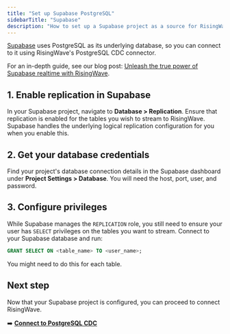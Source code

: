 ```yaml
---
title: "Set up Supabase PostgreSQL"
sidebarTitle: "Supabase"
description: "How to set up a Supabase project as a source for RisingWave."
---
```


[Supabase](https://supabase.com/) uses PostgreSQL as its underlying database, so you can connect to it using RisingWave's PostgreSQL CDC connector.

For an in-depth guide, see our blog post: [Unleash the true power of Supabase realtime with RisingWave](https://www.risingwave.com/blog/unleash-the-true-power-of-supabase-realtime-with-risingwave/).

## 1. Enable replication in Supabase

In your Supabase project, navigate to **Database > Replication**. Ensure that replication is enabled for the tables you wish to stream to RisingWave. Supabase handles the underlying logical replication configuration for you when you enable this.

## 2. Get your database credentials

Find your project's database connection details in the Supabase dashboard under **Project Settings > Database**. You will need the host, port, user, and password.

## 3. Configure privileges

While Supabase manages the `REPLICATION` role, you still need to ensure your user has `SELECT` privileges on the tables you want to stream. Connect to your Supabase database and run:

```sql
GRANT SELECT ON <table_name> TO <user_name>;
```
You might need to do this for each table.

## Next step

Now that your Supabase project is configured, you can proceed to connect RisingWave.

➡️ **[Connect to PostgreSQL CDC](/ingestion/sources/postgresql/pg-cdc)** 